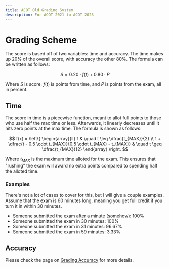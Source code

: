```yaml
---
title: ACOT Old Grading System
description: For ACOT 2021 to ACOT 2023
---
```


# Grading Scheme

The score is based off of two variables: time and accuracy.
The time makes up 20% of the overall score, with accuracy the other 80%.
The formula can be written as follows:

$$
S = 0.20 \cdot f(t) + 0.80 \cdot P
$$

Where $S$ is score, $f(t)$ is points from time, and $P$ is points from the exam, all in percent.

## Time

The score in time is a piecewise function, meant to allot full points to those who use half the max time or less.
Afterwards, it linearly decreases until it hits zero points at the max time.
The formula is shown as follows:

$$
f(x) =
\left\{
	\begin{array}{ll}
			1 																															& \quad t \leq \dfrac{t_{MAX}}{2} \\
			1 + \dfrac{t - 0.5 \cdot t_{MAX}}{0.5 \cdot t_{MAX} - t_{MAX}} 	& \quad t \geq \dfrac{t_{MAX}}{2}
	\end{array}
\right.
$$

Where $t_{MAX}$ is the maximum time alloted for the exam.
This ensures that "rushing" the exam will award no extra points compared to spending half the alloted time.

### Examples

There's not a lot of cases to cover for this, but I will give a couple examples.
Assume that the exam is 60 minutes long, meaning you get full credit if you turn it in within 30 minutes.

- Someone submitted the exam after a minute (somehow): 100%
- Someone submitted the exam in 30 minutes: 100%
- Someone submitted the exam in 31 minutes: 96.67%
- Someone submitted the exam in 59 minutes: 3.33%

## Accuracy

Please check the page on [Grading Accuracy](https://chem.isodn.org/competitions/acot/grading-accuracy) for more details.
